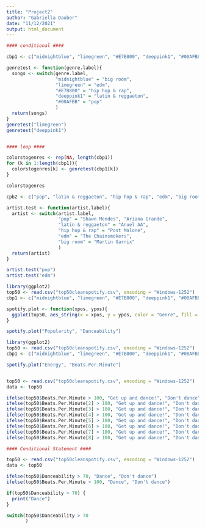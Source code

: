 ```yaml
---
title: "Project2"
author: "Gabriella Dauber"
date: "11/12/2021"
output: html_document
---
```


```r

#### conditional ####

cbp1 <- c("midnightblue", "limegreen", "#E7B800", "deeppink1", "#00AFBB")

genretest <- function(genre.label){
  songs <- switch(genre.label,
                  "midnightblue" = "big room",
                  "limegreen" = "edm",
                  "#E7B800" = "hip hop & rap",
                  "deeppink1" = "latin & reggaeton",
                  "#00AFBB" = "pop"
                  )
  return(songs)
}
genretest("limegreen")
genretest("deeppink1")


#### loop ####

colorstogenres <- rep(NA, length(cbp1))
for (k in 1:length(cbp1)){
  colorstogenres[k] <- genretest(cbp1[k])
}

colorstogenres

```

```r

cpb2 <- c("pop", "latin & reggaeton", "hip hop & rap", "edm", "big room")

artist.test <- function(artist.label){
  artist <- switch(artist.label,
                   "pop" = "Shawn Mendes", "Ariana Grande",
                   "latin & reggaeton" = "Anuel AA", 
                   "hip hop & rap" = "Post Malone", 
                   "edm" = "The Chainsmokers", 
                   "big room" = "Martin Garrix"
                   )
  return(artist)
}

artist.test("pop")
artist.test("edm")

```


```r
library(ggplot2)
top50 <- read.csv("top50cleanspotify.csv", encoding = "Windows-1252")
cbp1 <- c("midnightblue", "limegreen", "#E7B800", "deeppink1", "#00AFBB")

spotify.plot <- function(xpos, ypos){
  ggplot(top50, aes_string(x = xpos, y = ypos, color = "Genre", fill = "Genre")) + geom_point(size = 3) + xlab(sub("[.]", " ", xpos)) + ylab(sub("[.]", " ", ypos)) + scale_colour_manual(values=cbp1)
}

spotify.plot("Popularity", "Danceability")

```

```r
library(ggplot2)
top50 <- read.csv("top50cleanspotify.csv", encoding = "Windows-1252")
cbp1 <- c("midnightblue", "limegreen", "#E7B800", "deeppink1", "#00AFBB")

spotify.plot("Energy", "Beats.Per.Minute")
```

```r


```


```r
top50 <- read.csv("top50cleanspotify.csv", encoding = "Windows-1252")
data <- top50

ifelse(top50$Beats.Per.Minute > 100, "Get up and dance!", "Don't dance")
ifelse(top50$Beats.Per.Minute[2] > 100, "Get up and dance!", "Don't dance")
ifelse(top50$Beats.Per.Minute[3] > 100, "Get up and dance!", "Don't dance")
ifelse(top50$Beats.Per.Minute[4] > 100, "Get up and dance!", "Don't dance")
ifelse(top50$Beats.Per.Minute[5] > 100, "Get up and dance!", "Don't dance")
ifelse(top50$Beats.Per.Minute[6] > 100, "Get up and dance!", "Don't dance")
ifelse(top50$Beats.Per.Minute[7] > 100, "Get up and dance!", "Don't dance")
ifelse(top50$Beats.Per.Minute[8] > 100, "Get up and dance!", "Don't dance")

```

```r
#### Conditional Statement ####

top50 <- read.csv("top50cleanspotify.csv", encoding = "Windows-1252")
data <- top50

ifelse(top50$Danceability > 70, "Dance", "Don't dance") 
ifelse(top50$Beats.Per.Minute > 100, "Dance", "Don't dance")

if(top50$Danceability > 70) {
  print("Dance")
}

switch(top50$Danceability > 70
       )

```

